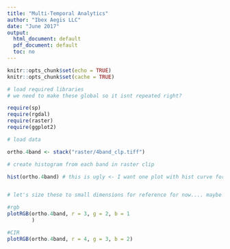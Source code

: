 ```yaml
---
title: "Multi-Temporal Analytics"
author: "Ibex Aegis LLC"
date: "June 2017"
output:
  html_document: default
  pdf_document: default
  toc: no
---
```



```r
knitr::opts_chunk$set(echo = TRUE)
knitr::opts_chunk$set(cache = TRUE)

```


```r
# load required libraries
# we need to make these global so it isnt repeated right?

require(sp)
require(rgdal)
require(raster)
require(ggplot2)

```

```r

# load data

ortho.4band <- stack("raster/4band_clp.tiff")

```



```r

# create histogram from each band in raster clip

hist(ortho.4band) # this is ugly <- I want one plot with hist curve for each band and better labels!


# let's size these to small dimensions for reference for now.... maybe size of a quarter. no real info in the image. 

#rgb
plotRGB(ortho.4band, r = 3, g = 2, b = 1 
        )

#CIR
plotRGB(ortho.4band, r = 4, g = 3, b = 2)


```

```r





```
